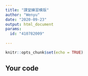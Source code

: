 ---
title: "課堂練習模版"
author: "Wenyu"
date: "2020-09-23"
output: html_document
params:
  id: "410782009"
  
---


```{r setup, include=FALSE}
knitr::opts_chunk$set(echo = TRUE)
```

## Your code

```{r}

```

